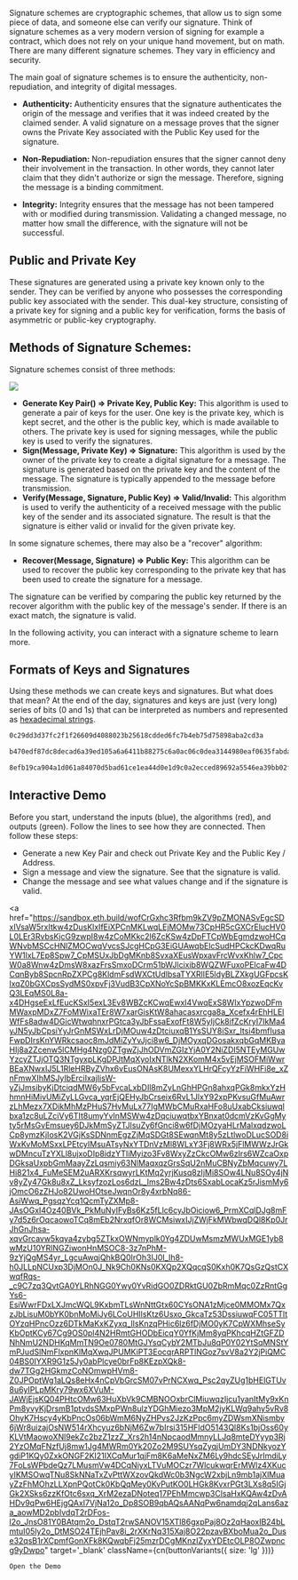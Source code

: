 
Signature schemes are cryptographic schemes, that allow us to sign some piece of data, and someone else can verify our signature. Think of signature schemes as a very modern version of signing for example a contract, which does not rely on your unique hand movement, but on math. There are many different signature schemes. They vary in efficiency and security. 

The main goal of signature schemes is to ensure the authenticity, non-repudiation, and integrity of digital messages.

- **Authenticity:** Authenticity ensures that the signature authenticates the origin of the message and verifies that it was indeed created by the claimed sender. A valid signature on a message proves that the signer owns the <GlossaryTerm>Private Key</GlossaryTerm> associated with the <GlossaryTerm>Public Key</GlossaryTerm> used for the signature.

- **Non-Repudiation:** Non-repudiation ensures that the signer cannot deny their involvement in the transaction. In other words, they cannot later claim that they didn't authorize or sign the message. Therefore, signing the message is a binding commitment.

- **Integrity:** Integrity ensures that the message has not been tampered with or modified during transmission. Validating a changed message, no matter how small the difference, with the signature will not be successful. 

## Public and Private Key

These signatures are generated using a private key known only to the sender. They can be verified by anyone who possesses the corresponding public key associated with the sender. This dual-key structure, consisting of a private key for signing and a public key for verification, forms the basis of asymmetric or public-key cryptography.

## Methods of Signature Schemes:

Signature schemes consist of three methods:

![](/common-images/cryptography/signature-scheme-methods.png)

- **Generate Key Pair() => Private Key, Public Key:** This algorithm is used to generate a pair of keys for the user. One key is the private key, which is kept secret, and the other is the public key, which is made available to others. The private key is used for signing messages, while the public key is used to verify the signatures. 
- **Sign(Message, Private Key) => Signature:** This algorithm is used by the owner of the private key to create a digital signature for a message. The signature is generated based on the private key and the content of the message. The signature is typically appended to the message before transmission.
- **Verify(Message, Signature, Public Key) => Valid/Invalid:** This algorithm is used to verify the authenticity of a received message with the public key of the sender and its associated signature. The result is that the signature is either valid or invalid for the given private key.

In some signature schemes, there may also be a "recover" algorithm:

- **Recover(Message, Signature) => Public Key:** This algorithm can be used to recover the public key corresponding to the private key that has been used to create the signature for a message.

The signature can be verified by comparing the public key returned by the recover algorithm with the public key of the message's sender. If there is an exact match, the signature is valid.

In the following activity, you can interact with a signature scheme to learn more.

## Formats of Keys and Signatures

Using these methods we can create keys and signatures. But what does that mean? At the end of the day, signatures and keys are just (very long) series of bits (0 and 1s) that can be interpreted as numbers and represented as [hexadecimal strings](https://www.youtube.com/watch?v=WGN4NWICTpQ).

```bash title="Example Private Key"
0c29dd3d37fc2f1f26609d4088023b25618cdded6fc7b4eb75d75898aba2cd3a
```

```bash title="Example Public Key"
b470edf87dc8decad6a39ed105a6a6411b88275c6a0ac06c0dea3144980eaf0635fabda79ceda360583acd0802adb27e
```

```bash title="Example Signature"
8efb19ca904a1d061a84070d5bad61ce1ea44d0e1d9c0a2ecced89692a5546ea39bb02ff1563186767d0903901d5304c126c2ad97dc2efe97c2d528039aff266e9337646498e90b089a4ebfa624e2f353aceca545b7f14b7c2707f3340bd6827
```

## Interactive Demo

Before you start, understand the inputs (blue), the algorithms (red), and outputs (green). Follow the lines to see how they are connected. Then follow these steps:

- Generate a new Key Pair and check out Private Key and the Public Key / Address.
- Sign a message and view the signature. See that the signature is valid.
- Change the message and see what values change and if the signature is valid.

<a
    href="https://sandbox.eth.build/wofCrGxhc3Rfbm9kZV9pZMONASvEgcSDxIVsaW5rxItkw4zDusKlxIfEiXPCnMKLwqLEjMOMw73CpHR5cGXCrElucHV0L0LEr3RvbsKjcG9zwpI8w4zCoMKkc2l6ZcKSw4zDpFTCpWbEgmdzwoHCqWNvbMSCcHNlZMOCwqVvcsSJcgHCpG3EiGUAwqbElcSudHPCkcKDwqRuYW1lxL7Ep8Spw7_CpMSUxJbDgMKnb8SvxaXEusWpxavFrcWvxKhlw7_CpcW0a8Wnw4zDmsW8xazFrsSmxoDCrm51bWJlcixib8WQZWFuxoPElcaFw4DCqnByb8SpcnRpZXPCg8KldmFsdWXCtUdlbsaTYXRlIE5ldyBLZXkgUGFpcsKlxqZ0bGXCpsSydMS0xpvFj3VudB3CpXNoYcSpBMKKxKLEmcO8xozEqcKvQ3LEqMS0L8a-x4DHgseExLfEucKSxI5exL3Ev8WBZcKCwqEwxI4VwqExS8WIxYpzwoDFmMWaxpMDxZ7FoMWixaTEr8W7xarGisKtW8ahacasxrcga8a_Xcefx4rEhHLElWfFs8adw4DGicWtwqhnxrPGtca3yJbFssaExofFt8W5yIjCk8ifZcKryI7IkMa4yJN5yJbCpsiYyJrGnMSWxLrDjMOuw4zDtciuxqB1YsSUY8iSxr_Itsi4bmfIusaFwpDIrsKnYWRkcsaoc8mJdMiZyYvJjci8w6_DjMOyxqDGosakxqbGqMKByaHIj8a2Zcenw5lCMHg4Nzg0ZTgwZjJhODVmZGIzYjA0Y2NiZDI5NTEyMGUwYzcyZTJjOTQ3NTgyxpLKgDPJtMqXyoIxNTlkN2XKomM4x5vEjMSOFMiWwrBEaXNwxIJ5L1RleHRByZVhx6vEusONAsK8UMexxYLHrQFcyYzFiWHFi8e_xZnFmwXIhMSJyIbErciIxajIisW-yZjJmsibyKjDtciqdMW6y5bFvcaLxbDIl8mZyLnGhHPGn8ahxqPGk8mkxYzHhmnHiMivUMiZyLLGvca_yqrEjQEHyJbCrseix6RvL1JlxY92xpPKvsuGfMuAwrzLhMezx7XDikMhMzPHuS7HvMuLx77IgMWbCMuRxaHFo8uUxabCksiuwqlbxa1zc8uLZciVy6TIt8umyYvInMSWw4zDqciuwqtbxYBnxat0dcmVzKvGgMyty5rMsGvEmsuey6DJkMmSyZTJlsuZy6fGnci8w6fDjMOzyaHLrMalxqdzwoLCp8ymzKjIosK2VGjKsSDNnmEgzZjMqSDGt8SEwqnMt8y5zLtlwoDLucSOD8iWxKvMoMSxxLPEtcyIMsuATsyNxYTDnVzMl8WLxY3Fj8WRx5jFlMWWzJrGkwDMncuTzYXLl8ujxoDIp8idzYTIiMyizo3Fv8WxyZzCkcOMw6zIrs6WZcaOxpDGksaUxpbGmMaayZzLqsmiy63NlMaqxqzGrsSqU2nMuCBNyZbMqcuwy7LHi821x4_FuMeSEM2uARXKrsqwyrLKtMq2yrjKusq8zIjMi8SOw4LNu8SOy4jNv8yZy47Gk8u8xZ_LksyfzozLos6dzL_Ims2Bw4zDts6SxabLocaKz5rJismMy6jOmcO6zZHJo82UwoHOtseJwqnOr8y4xrbNq86-AsiWwq_PgsqzYcq1QcmTyZXMp8-JAsOGxI4Oz40BVk_PkMuNyIFyBs6Kz5fLlc6cyJbOiciow6_PrmXCqlDJg8mFy7d5z6rOqcaowoTCq8mEb2NrxqfOr8WCMsiwxIJjZWjFkMWbwqDQl8Kp0JrJhGnJhsa-xqvGrcavw5kqya4zybg5ZTkxOWNmyplk0Yg4ZDUwMsmzMWUxMGE1yb8wMzU10YRlNGZiwonHnMSOC8-3z7nPhM-9zYjQgMS4yr_LgcuAwqjQhkBQ0IrOh3IJ0I_Ih8-h0JLLpNCUxp3DjMOn0J_Nk9Ch0KNs0KXQp2XQqcqS0Kxh0K7QsGzQstCXwqfRqs-_c9C7zq3QvtGA0YLRhNGG0Ywy0YvRidGO0ZDRktGU0ZbRmMqc0ZzRntGgYs6-EsiWwrFDxLXJmcWQL9KxbmTLsWnNttGtx60CYsONA1zMjce0MMOMx7QxzJbLisuM0bYK0bnMoMiJy6LCoUHIlsKtz6Usxo_GkcaTz53DssiuwqFC05TTltOYzqHPncOzz6DTkMaKxKZyxq_IlsKnzqPHic6lz6fDjMO0yK7CpWXMhseSyKbOptKCy67Cg9OS0pl4N2HRmtGHODbEicqY0YfKjMm8yqPKhcqHZtGFZDNhNmU2NDHKqMmTN9Oe0780MtGJYsqCybY2MTbJu8qP0Y02YtSqMNStYmPJudSlNmFlxpnKlMqXwqJPUMKiPT3EocqrARPTlNGoz7svV8a2Y2jPiQMC04BS0IYXR9G1z5Jy0abPlcye0brFp8KEzpXQk8-dw7TGg2HGkmzCoNOmwpHVm8-Z0JPOptWg1aLQs8eHx4nCpVbGrcSM07vPrNCXwq_Psc2qyZUg1bHElGTUv8u6yIPLpMKry79wx6XVuM-JAWjEjsKQ04PHtcOMw63HuXbVk9CMBNOOxbrClMiuwqzIjcu1yanItMy9xKnPm8yvyKjDrsmB1ptvdsSMxpPWn8ulzYDGhMiezo3MpM2jyKLWq9ahy5vRv8OhyK7Hscy4yKbPncOs06bWmM6NyZHPvs2JzKzPpc6myZDWsmXNismby6jWr8uizajOsNW514rXhcyuz6bNjM6Zw7bIrsi315HFldO5143Ql8Ks1bjOss60yKLVtMaowoXNl9ekZc2bzZ1zzZ_Xrs2h14nNpcaodMmnyLLJq8mteDYyyp3Rj2YzOMqFNzfUj8mw1Jg4MWRm0Yk20Zo2M9SUYsqZyqjUmDY3NDNkyozYgdiP1KQy0ZxkONGF2KI21IXCqMur1qjFm8K6aMeNxZM6Ly9hdcSEyJrImdiLy7FoLsWPbdeQz7LMusmVw4DCqNiyxLTVuMOCzr7WlcukwqrErMWlz4XKucyIKMSOwqTNu8SkNNaTxZvPttWXzovQkdWc0b3NgcW2xbjLn9mb1ajXlMuayZzFhMOhzLLXpnPQotCk0KbQqMey0KvPutKO0LHGk8KvxrPGt3LXs8q5IGjGk2XSks6zzKfOtc6sxq_XrM2ezaDNoteq17PEhMmcwp3ClsaHxKQAw4zDvAHDv9qPw6HEjgQAxI7VjNa12o_Dp8SOB9qbAQsAANqPw6namdqj2qLans6aza_aowMD2pbIvdqT2rDFos-l2o_JnsO81Y0BAtqm2o_DstqT2rwSANOV15XTl86gxpPaj8Oz2qHaoxIB24bLmtuI05ly2o_DtMSO24TEjhPav8i_2rXKrNq315Xaj8O22pzavBXboMua2o_Duse32qsB1rXCpmfGonXFk8KQwqbFj25mzrDCgMKnzIZyxYDEtcOLP8OZwpncg9yDwpo"
    target='_blank'
    className={cn(buttonVariants({ size: 'lg' }))}
>
    Open the Demo
</a>
